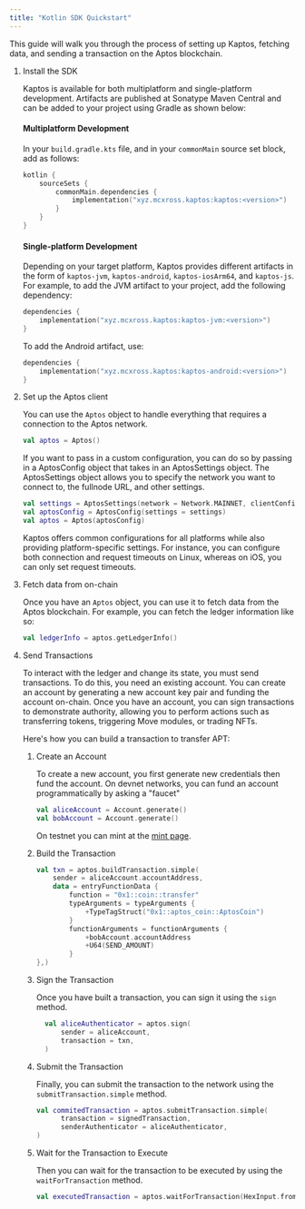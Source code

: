 ```yaml
---
title: "Kotlin SDK Quickstart"
---
```


This guide will walk you through the process of setting up Kaptos,
fetching data, and sending a transaction on the Aptos blockchain.








<Steps>

1. Install the SDK

   Kaptos is available for both multiplatform and single-platform development.
   Artifacts are published at Sonatype Maven Central and can be added to your
   project using Gradle as shown below:

   #### Multiplatform Development

   In your `build.gradle.kts` file, and in your `commonMain` source set block, add as follows:

   ```kotlin
   kotlin {
       sourceSets {
           commonMain.dependencies {
               implementation("xyz.mcxross.kaptos:kaptos:<version>")
           }
       }
   }
   ```

   #### Single-platform Development

   Depending on your target platform, Kaptos provides different artifacts in the
   form of `kaptos-jvm`, `kaptos-android`, `kaptos-iosArm64`, and `kaptos-js`.
   For example, to add the JVM artifact to your project, add the following dependency:

   ```kotlin
   dependencies {
       implementation("xyz.mcxross.kaptos:kaptos-jvm:<version>")
   }
   ```

   To add the Android artifact, use:

   ```kotlin
   dependencies {
       implementation("xyz.mcxross.kaptos:kaptos-android:<version>")
   }
   ```

2. Set up the Aptos client

   You can use the `Aptos` object to handle everything that requires a connection
   to the Aptos network.

   ```kotlin
   val aptos = Aptos()
   ```

   If you want to pass in a custom configuration, you can do so by passing in a
   AptosConfig object that takes in an AptosSettings object. The AptosSettings object
   allows you to specify the network you want to connect to, the fullnode URL, and
   other settings.

   ```kotlin
   val settings = AptosSettings(network = Network.MAINNET, clientConfig = ClientConfig(maxRetries = 10))
   val aptosConfig = AptosConfig(settings = settings)
   val aptos = Aptos(aptosConfig)
   ```

   <Aside type="note" emoji="ℹ️">
     Kaptos offers common configurations for all platforms while also providing
     platform-specific settings. For instance, you can configure both connection
     and request timeouts on Linux, whereas on iOS, you can only set request timeouts.
   </Aside>

3. Fetch data from on-chain

   Once you have an `Aptos` object, you can use it to fetch data from the Aptos blockchain.
   For example, you can fetch the ledger information like so:

   ```kotlin
   val ledgerInfo = aptos.getLedgerInfo()
   ```

4. Send Transactions

   To interact with the ledger and change its state, you must send transactions.
   To do this, you need an existing account. You can create an account by
   generating a new account key pair and funding the account on-chain.
   Once you have an account, you can sign transactions to demonstrate authority,
   allowing you to perform actions such as transferring tokens, triggering Move
   modules, or trading NFTs.

   Here&apos;s how you can build a transaction to transfer APT:

   <Steps>

   1. Create an Account

      To create a new account, you first generate new credentials then fund the account.
      On devnet networks, you can fund an account programmatically by asking a &quot;faucet&quot;

      ```kotlin
      val aliceAccount = Account.generate()
      val bobAccount = Account.generate()
      ```

      On testnet you can mint at the [mint page](/network/faucet).

   2. Build the Transaction

      ```kotlin
      val txn = aptos.buildTransaction.simple(
          sender = aliceAccount.accountAddress,
          data = entryFunctionData {
              function = "0x1::coin::transfer"
              typeArguments = typeArguments {
                  +TypeTagStruct("0x1::aptos_coin::AptosCoin")
              }
              functionArguments = functionArguments {
                  +bobAccount.accountAddress
                  +U64(SEND_AMOUNT)
              }
      },)
      ```

   3. Sign the Transaction

      Once you have built a transaction, you can sign it using the `sign` method.

      ```kotlin
        val aliceAuthenticator = aptos.sign(
            sender = aliceAccount,
            transaction = txn,
        )
      ```

   4. Submit the Transaction

      Finally, you can submit the transaction to the network using the `submitTransaction.simple` method.

      ```kotlin
      val commitedTransaction = aptos.submitTransaction.simple(
            transaction = signedTransaction,
            senderAuthenticator = aliceAuthenticator,
      )
      ```

   5. Wait for the Transaction to Execute

      Then you can wait for the transaction to be executed by using the `waitForTransaction` method.

      ```kotlin
      val executedTransaction = aptos.waitForTransaction(HexInput.fromString(commitedTransaction.expect("Transaction failed").hash))
      ```

   </Steps>

</Steps>
